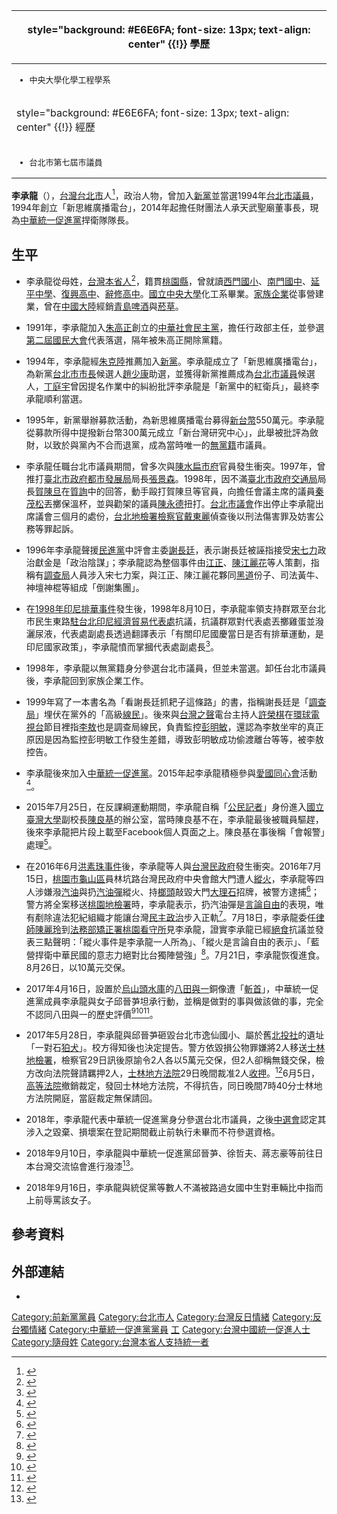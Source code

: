{{Infobox person
| name        = 李承龍
| image       = 
| image_size  = 
| caption     = 
| sex         = 男
| 籍貫        = {{ROC}} [[台北市|台北市]]
| birth_date  = {{birth date and age|1958|2|13}}
| birth_place = {{TWN}}[[台北市|台北市]]
| death_date  = 
| death_place = 
| nationality = {{ROC}}
| ethnicity   = 
| 語言        = 
| spouse      = 
| education   = 西門國小<br>[[臺北市立南門國民中學|南門國中]]<br>[[延平中學|延平中學]]<br>復興高中<br>[[新北市私立辭修高級中學|辭修高中]]<br>[[國立中央大學|國立中央大學]]化工系畢業
| occupation  = 
| 政黨        = {{中華社會民主黨}}（1991年-1992年）<br>{{np}}（1994年-1995年）<br>{{Nonp}}（1995年-2005年）<br><!-- 注释出：[[File:China_unify_party_logo.gif|20px]] -->{{UP}}（2005年－至今）
| work        = 《看謝長廷爪耙仔這條路》<br>《宋楚瑜の冊》<br>《人奸調整－－白賊李敖》
}}
{| class="infobox bordered" style="width: 285px; float: right" cellpadding="1"
|-
! style="background: #E6E6FA; font-size: 13px; text-align: center" {{!}} 學歷
|- 
| style="font-size: 13px" |
*中央大學化學工程學系
|-
! style="background: #E6E6FA; font-size: 13px; text-align: center" {{!}} 經歷
|- 
| style="font-size: 13px" |
*台北市第七屆市議員
|}

'''李承龍'''（{{bd|1958年|2月13日|||}}），[[台灣|台灣]][[台北市|台北市]]人<ref>{{cite news |title=2020立委．全國不分區 |url=https://election.ltn.com.tw/2020/legislator/candidates/All/458 |accessdate=2020-01-27 |work=自由時報 |archive-date=2020-08-05 |archive-url=https://web.archive.org/web/20200805230729/https://election.ltn.com.tw/2020/legislator/candidates/All/458 |dead-url=no }}</ref>，政治人物，曾加入[[新黨|新黨]]並當選1994年[[台北市議員|台北市議員]]，1994年創立「新思維廣播電台」，2014年起擔任財團法人承天武聖廟董事長，現為[[中華統一促進黨|中華統一促進黨]]捍衛隊隊長。

==生平==
* 李承龍從母姓，[[台灣|台灣]][[本省人|本省人]]<ref>{{cite news|author1=吳政峯|title=台專家談二二八|url=http://hk.crntt.com/crn-webapp/touch/detail.jsp?coluid=182&kindid=0&docid=104589116|agency=中評社|accessdate=2017-02-24|archive-date=2018-09-10|archive-url=https://web.archive.org/web/20180910204124/http://hk.crntt.com/crn-webapp/touch/detail.jsp?coluid=182&kindid=0&docid=104589116|dead-url=no}}</ref>，籍貫[[桃園縣|桃園縣]]，曾就讀[[西門國小|西門國小]]、[[臺北市立南門國民中學|南門國中]]、[[延平中學|延平中學]]、[[台北市立復興高級中學|復興高中]]、[[新北市私立辭修高級中學|辭修高中]]。[[國立中央大學|國立中央大學]]化工系畢業。[[家族企業|家族企業]]從事營建業，曾在[[中國大陸|中國大陸]]經銷[[青島啤酒|青島啤酒]]與[[菸草|菸草]]。

* 1991年，李承龍加入[[朱高正|朱高正]]創立的[[中華社會民主黨|中華社會民主黨]]，擔任行政部主任，並參選[[1991年中華民國國民大會代表選舉|第二屆國民大會]]代表落選，隔年被朱高正開除黨籍。

* 1994年，李承龍經[[朱克陸|朱克陸]]推薦加入[[新黨|新黨]]。李承龍成立了「新思維廣播電台」，為新黨[[台北市市長|台北市市長]]候選人[[趙少康|趙少康]]助選，並獲得新黨推薦成為[[台北市議員|台北市議員]]候選人，[[丁庭宇|丁庭宇]]曾因提名作業中的糾紛批評李承龍是「新黨中的紅衛兵」，最終李承龍順利當選。

* 1995年，新黨舉辦募款活動，為新思維廣播電台募得[[新台幣|新台幣]]550萬元。李承龍從募款所得中提撥新台幣300萬元成立「新台灣研究中心」，此舉被批評為斂財，以致於與黨內不合而退黨，成為當時唯一的[[無黨籍|無黨籍]]市議員。

* 李承龍任職台北市議員期間，曾多次與[[陳水扁|陳水扁市府]]官員發生衝突。1997年，曾推打[[臺北市政府都市發展局|臺北市政府都市發展局]]局長[[張景森|張景森]]。1998年，因不滿[[臺北市政府交通局|臺北市政府交通局]]局長[[賀陳旦|賀陳旦]]在[[質詢|質詢]]中的回答，動手毆打賀陳旦等官員，向擔任會議主席的議員[[秦茂松|秦茂松]]丟擲保溫杯，並與勸架的議員[[陳永德|陳永德]]扭打。[[台北市議會|台北市議會]]作出停止李承龍出席議會三個月的處份，[[台北地檢署|台北地檢署]][[檢察官|檢察官]][[戴東麗|戴東麗]]偵查後以刑法傷害罪及妨害公務等罪起訴。

* 1996年李承龍聲援[[民進黨|民進黨]]中評會主委[[謝長廷|謝長廷]]，表示謝長廷被誣指接受[[宋七力|宋七力]]政治獻金是「政治陰謀」；李承龍認為整個事件由[[江正|江正]]、[[陳江麗花|陳江麗花]]等人策劃，指稱有[[法務部調查局|調查局]]人員涉入宋七力案，與江正、陳江麗花夥同[[黑道|黑道]]份子、司法黃牛、神壇神棍等組成「倒謝集團」。

* 在[[1998年印尼排華事件|1998年印尼排華事件]]發生後，1998年8月10日，李承龍率領支持群眾至台北市民生東路[[駐台北印尼經濟貿易代表處|駐台北印尼經濟貿易代表處]]抗議，抗議群眾對代表處丟擲雞蛋並潑灑尿液，代表處副處長透過翻譯表示「有關印尼國慶當日是否有排華運動，是印尼國家政策」，李承龍憤而掌摑代表處副處長<ref>{{cite news|author1=蔡慧貞|title=北市議員怒摑印尼駐台官員|url=http://forums.chinatimes.com/report/indo/81102.HTM|accessdate=2016-07-18|agency=中國時報|date=1998-08-11|archive-date=2018-09-15|archive-url=https://web.archive.org/web/20180915121955/http://forums.chinatimes.com/report/indo/81102.HTM|dead-url=no}}</ref>。

* 1998年，李承龍以無黨籍身分參選台北市議員，但並未當選。卸任台北市議員後，李承龍回到家族企業工作。

* 1999年寫了一本書名為「看謝長廷抓耙子這條路」的書，指稱謝長廷是「[[調查局|調查局]]」埋伏在黨外的「高級[[線民|線民]]」。後來與[[台灣之聲|台灣之聲]]電台主持人[[許榮棋|許榮棋]]在[[環球電視台|環球電視台]]節目裡指[[李敖|李敖]]也是調查局線民，負責監控[[彭明敏|彭明敏]]，還認為李敖坐牢的真正原因是因為監控彭明敏工作發生差錯，導致彭明敏成功偷渡離台等等，被李敖控告。

* 李承龍後來加入[[中華統一促進黨|中華統一促進黨]]。2015年起李承龍積極參與[[愛國同心會|愛國同心會]]活動<ref>{{Cite web |url=http://tnews.cc/02/newscon1_585.htm |title=愛國同心會慶祝國慶抵抗邪教[[李洪志|李洪志]]法輪功 |access-date=2016-09-11 |archive-date=2019-06-24 |archive-url=https://web.archive.org/web/20190624145907/https://tnews.cc/02/newscon1_585.htm |dead-url=no }}</ref>。

* 2015年7月25日，在反課綱運動期間，李承龍自稱「[[公民記者|公民記者]]」身份進入[[國立臺灣大學|國立臺灣大學]]副校長[[陳良基|陳良基]]的辦公室，當時陳良基不在，李承龍最後被職員驅趕，後來李承龍把片段上載至Facebook個人頁面之上。陳良基在事後稱「會報警」處理<ref>{{Cite web |url=http://www.appledaily.com.tw/realtimenews/article/new/20150727/656615/ |title=辦公室遭闖入 台大副校長陳良基：會報警 |access-date=2016-08-27 |archive-date=2015-08-01 |archive-url=https://web.archive.org/web/20150801053253/http://www.appledaily.com.tw/realtimenews/article/new/20150727/656615/ |dead-url=no }}</ref>。

* 在2016年6月[[洪素珠事件|洪素珠事件]]後，李承龍等人與[[台灣民政府|台灣民政府]]發生衝突。2016年7月15日，[[桃園市|桃園市]][[龜山區|龜山區]]員林坑路台灣民政府中央會館大門遭人[[縱火|縱火]]，李承龍等四人涉嫌潑[[汽油|汽油]]與扔[[汽油彈|汽油彈]]縱火、持[[榔頭|榔頭]]敲毀大門[[大理石|大理石]]招牌，被警方逮捕<ref>{{cite news|author1=張君豪、石明啟|title=2男縱火台灣民政府 北市前議員李承龍涉案|url=http://www.appledaily.com.tw/realtimenews/article/new/20160716/909173/|accessdate=2016-07-18|agency=台灣蘋果日報|date=2016-07-16|archive-date=2017-03-29|archive-url=https://web.archive.org/web/20170329174617/http://www.appledaily.com.tw/realtimenews/article/new/20160716/909173|dead-url=no}}</ref>；警方將全案移送[[桃園地檢署|桃園地檢署]]時，李承龍表示，扔汽油彈是[[言論自由|言論自由]]的表現，唯有剷除違法犯紀組織才能讓台灣[[民主政治|民主政治]]步入正軌<ref>{{cite news|author1=陳俊智、邱榆蕙|title=火攻台灣民政府 北市前議員李承龍等4人羈押|url=http://udn.com/news/story/7315/1833911|accessdate=2016-07-18|agency=聯合報|date=2016-07-17|archive-date=2016-08-26|archive-url=https://web.archive.org/web/20160826001142/http://udn.com/news/story/7315/1833911|dead-url=no}}</ref>。7月18日，李承龍委任[[律師|律師]][[陳麗玲|陳麗玲]]到[[法務部矯正署桃園看守所|法務部矯正署桃園看守所]]見李承龍，證實李承龍已經[[絕食|絕食]]抗議並發表三點聲明：「縱火事件是李承龍一人所為」、「縱火是言論自由的表示」、「藍營捍衛中華民國的意志力絕對比台獨陣營強」<ref>{{cite news|author1=陳俊智、呂開瑞|title=台灣民政府縱火案 李承龍絕食抗議|url=http://udn.com/news/story/6656/1837556|agency=聯合報|date=2016-07-19|accessdate=2016-07-24|archive-date=2020-08-05|archive-url=https://web.archive.org/web/20200805134423/https://udn.com/news/story/6656/1837556|dead-url=no}}</ref>。7月21日，李承龍恢復進食。8月26日，以10萬元交保。

* 2017年4月16日，設置於[[烏山頭水庫|烏山頭水庫]]的[[八田與一|八田與一]]銅像遭「[[八田與一銅像破壞事件|斬首]]」，中華統一促進黨成員李承龍與女子邱晉芛坦承行動，並稱是做對的事與做該做的事，完全不認同八田與一的歷史評價<ref>{{Cite news|url=http://www.chinatimes.com/newspapers/20170418000381-260106|title=李承龍、邱晉芛認了|author=黃文博、萬于甄、張企群|date=2017-04-18|work=|newspaper=中國時報|accessdate=2017-05-28|language=zh-TW|archive-date=2020-08-12|archive-url=https://web.archive.org/web/20200812161933/https://www.chinatimes.com/newspapers/20170418000381-260106|dead-url=no}}</ref><ref>{{Cite news|url=http://www.appledaily.com.tw/realtimenews/article/new/20170417/1099662/|title=八田與一斷頭案誰幹的！？「兇手」鬧雙胞|author=|date=2017-04-17|work=|newspaper=蘋果日報|accessdate=2017-04-17|language=zh-TW|archive-date=2017-06-28|archive-url=https://web.archive.org/web/20170628015045/http://www.appledaily.com.tw/realtimenews/article/new/20170417/1099662|dead-url=no}}</ref><ref>{{Cite news|url=http://news.ltn.com.tw/news/society/breakingnews/2038880|title=八田「斬首者」抓到了！統派成員認砍頭|author=王冠仁|date=2017-04-17|work=自由時報|accessdate=2017-04-17|archive-date=2021-01-23|archive-url=https://web.archive.org/web/20210123141417/https://news.ltn.com.tw/news/society/breakingnews/2038880|dead-url=no}}</ref>。

* 2017年5月28日，李承龍與邱晉芛砸毀台北市逸仙國小、屬於舊[[北投社_(神社)|北投社]]的遺址「一對石[[狛犬|狛犬]]」。校方得知後也決定提告。警方依毀損公物罪嫌將2人移送[[士林地檢署|士林地檢署]]，檢察官29日訊後原諭令2人各以5萬元交保，但2人卻稱無錢交保，檢方改向法院聲請羈押2人，[[士林地方法院|士林地方法院]]29日晚間裁准2人[[收押|收押]]。<ref>{{Cite news|url=http://news.ltn.com.tw/news/society/breakingnews/2082155|title=仇日男女發飆 持鐵鎚砸毀逸仙國小前石狛犬|author=鄭景議|date=2017-05-28|work=自由時報|accessdate=2017-05-28|archive-date=2020-09-23|archive-url=https://web.archive.org/web/20200923100004/https://news.ltn.com.tw/news/society/breakingnews/2082155|dead-url=no}}</ref>6月5日，[[高等法院|高等法院]]撤銷裁定，發回士林地方法院，不得抗告，同日晚間7時40分士林地方法院開庭，當庭裁定無保請回。

* 2018年，李承龍代表中華統一促進黨身分參選台北市議員，之後[[中華民國中央選舉委員會|中選會]]認定其涉入之毀棄、損壞案在登記期間截止前執行未畢而不符參選資格。

* 2018年9月10日，李承龍與中華統一促進黨邱晉芛、徐哲夫、蔣志豪等前往日本台灣交流協會進行潑漆<ref>{{Cite news|url=https://www.chinatimes.com/realtimenews/20180911001789-260402|title=統促黨日台交流協會潑漆 李承龍3人各5萬元交保|author=陳志賢|date=2018-09-11|work=中國時報|accessdate=2018-09-11|archive-date=2020-08-12|archive-url=https://web.archive.org/web/20200812143934/https://www.chinatimes.com/realtimenews/20180911001789-260402|dead-url=no}}</ref>。

* 2018年9月16日，李承龍與統促黨等數人不滿被路過女國中生對車輛比中指而上前辱罵該女子。

==參考資料==
{{reflist|2}}

==外部連結==
*{{facebook|leechenlong}}

{{第7屆臺北市議員}}
[[Category:前新黨黨員|Category:前新黨黨員]]
[[Category:台北市人|Category:台北市人]]
[[Category:台灣反日情緒|Category:台灣反日情緒]]
[[Category:反台獨情緒|Category:反台獨情緒]]
[[Category:中華統一促進黨黨員|Category:中華統一促進黨黨員]]
[[Category:國立中央大學校友|工]]
[[Category:台灣中國統一促進人士|Category:台灣中國統一促進人士]]
[[Category:隨母姓|Category:隨母姓]]
[[Category:台灣本省人支持統一者|Category:台灣本省人支持統一者]]